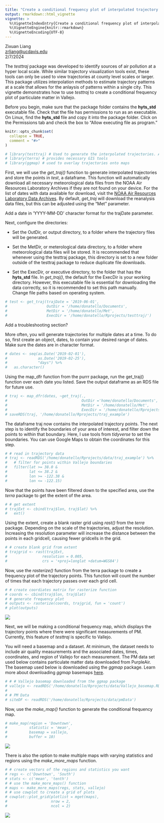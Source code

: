```yaml
---
title: "Create a conditional frequency plot of interpolated trajectory points"
output: rmarkdown::html_vignette
vignette: >
  %\VignetteIndexEntry{Create a conditional frequency plot of interpolated trajectory points}
  %\VignetteEngine{knitr::rmarkdown}
  %\VignetteEncoding{UTF-8}
---
```


Zixuan Liang\
[zrliang\@ucdavis.edu](mailto:zrliang@ucdavis.edu){.email}\
2/7/2024

The *testtraj* package was developed to identify sources of air pollution at a hyper local scale. While similar trajectory visualization tools exist, these tools can only be used to view trajectories at county level scales or larger. This package utilizes interpolation methods to estimate trajectory patterns at a scale that allows for the anlaysis of patterns within a single city. This vignette demonstrates how to use *testtraj* to create a conditional frequency plot of particulate matter in Vallejo.

Before you begin, make sure that the package folder contains the **hyts_std** executable file. Check that the file has permissions to run as an executable. On Linux, find the **hyts_std** file and copy it into the package folder. Click on the Permissions tab and check the box to "Allow executing file as program."

```r
knitr::opts_chunk$set(
  collapse = TRUE,
  comment = "#>"
)
```

```r
# library(testtraj) # Used to generate the interpolated trajectories. Also automatically loads in the tidyverse package for its data analysis tools. 
# library(terra) # provides necessary GIS tools
# library(ggmap) # used to overlay trajectories onto maps
```

First, we will use the *get_traj()* function to generate interpolated trajectories and store the points in *test*, a dataframe. This function will automatically download all necessary meteorological data files from the NOAA Air Resources Laboratory Archives if they are not found on your device. For the list of dates with data available for download, visit the [NOAA Air Resources Laboratory Data Archives](<https://www.ready.noaa.gov/archives.php>). By default, *get_traj* will download the reanalysis data files, but this can be adjusted using the "Met" parameter.

Add a date in 'YYYY-MM-DD' character format for the trajDate parameter.

Next, configure the directories:

-   Set the OutDir, or output directory, to a folder where the trajectory files will be generated.

-   Set the MetDir, or meterological data directory, to a folder where meteorological data files will be stored. It is recommended that whenever using the testtraj package, this directory is set to a new folder outside of the testtraj package to reduce duplicate file downloads.

-   Set the ExecDir, or executive directory, to the folder that has the **hyts_std** file. In *get_traj()*, the default for the ExecDir is your working directory. However, this executable file is essential for downloading the data correctly, so it is recommended to set this path manually.\
    Change file paths based on operating system.

```r
# test <- get_traj(trajDate = '2019-06-01',
#                  OutDir = '/home/donatello/Documents',
#                  MetDir = '/home/donatello/Met',
#                  ExecDir = '/home/donatello/Rprojects/testtraj/')
```

Add a troubleshooting section?

More often, you will generate trajectories for multiple dates at a time. To do so, first create an object, dates, to contain your desired range of dates. Make sure the dates are in character format.

```r
# dates <- seq(as.Date('2019-02-01'),
#              as.Date('2019-02-25'),
#              "days") %>%
#   as.character()
```

Using the map_dfr function from the purrr package, run the get_traj() function over each date you listed. Save the output dataframe as an RDS file for future use.

```r
# traj <- map_dfr(dates, ~get_traj(.,
#                                  OutDir ='home/donatello/Documents',
#                                  MetDir = '/home/donatello/Met',
#                                  ExecDir = '/home/donatello/Rprojects/testtraj'))
# saveRDS(traj, '/home/donatello/Rprojects/traj_example')
```

The dataframe traj now contains the interpolated trajectory points. The next step is to identify the boundaries of your area of interest, and filter down the points to within that boundary. Here, I use tools from *tidyverse* to set the boundaries. You can use Google Maps to obtain the coordinates for this step. 

```r
# # read in trajectory data
# traj <- readRDS('/home/donatello/Rprojects/data/traj_example') %>%
#   # filter for points within Vallejo boundaries
#   filter(lat >= 38.0 &
#          lat <= 38.2 &
#          lon >= -122.38 &
#          lon <= -122.15)
```

Now that the points have been filtered down to the specified area, use the *terra* package to get the extent of the area.

```r
# # get extent
# trajExt <- cbind(traj$lon, traj$lat) %>%
#   ext()
```

Using the extent, create a blank raster grid using *rast()* from the *terra* package. Depending on the scale of the trajectories, adjust the resolution. Increasing the resolution parameter will increase the distance between the points in each gridcell, causing fewer gridcells in the grid. 

```r
# # create blank grid from extent
# trajgrid <- rast(trajExt,
#                resolution = 0.005,
#                crs = '+proj=longlat +datum=WGS84')
```

Now, use the *rasterize()* function from the terra package to create a frequency plot of the trajectory points. This function will count the number of times that each trajectory passes over each grid cell.  
```r
# # create coordiates matrix for rasterize function
# coords <- cbind(traj$lon, traj$lat)
# # generate frequency plot
# outputs <- rasterize(coords, trajgrid, fun = 'count')
# plot(outputs)
```
![](./frequency_plot.png)

Next, we will be making a conditional frequency map, which displays the trajectory points where there were significant measurements of PM. Currently, this feature of *testtraj* is specific to Vallejo.

You will need a basemap and a dataset.  At minimum, the dataset needs to include air quality measurements and the associated dates, times, coordinates, and region of Vallejo for each measurement. The PM data set used below contains particulate matter data downloaded from PurpleAir. The basemap used below is downloaded using the *ggmap* package. Learn more about downloading *ggmap* basemaps [here](https://rdrr.io/cran/ggmap/man/get_map.html).   

```r
# # # Vallejo basemap downloaded from the ggmap package
# vallejo <- readRDS('/home/donatello/Rprojects/data/Vallejo_basemap.RDS')
# 
# # PM Data
# siteDF <- readRDS('/home/donatello/Rprojects/data/pmData')
```

Now, use the *make_map()* function to generate the conditional frequency map.
```r
# make_map(region = 'Downtown',
#          statistic = 'mean',
#          basemap = vallejo,
#          buffer = 10)
```
![](./cff_plot.png)

There is also the option to make multiple maps with varying statistics and regions using the *make_more_maps* function. 
```r
# # create vectors of the regions and statistics you want
# regs <- c('Downtown', 'South')
# stats <- c('mean', 'tenth')
# # use the make_more_maps() function
# maps <- make_more_maps(regs, stats, vallejo)
# # use cowplot to create a grid of plots
# cowplot::plot_grid(plotlist = mget(maps),
#                    nrow = 2,
#                    ncol = 2)
```
![](./many_maps.png)